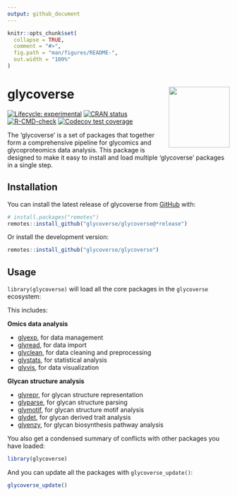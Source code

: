 ```yaml
---
output: github_document
---
```


<!-- README.md is generated from README.Rmd. Please edit that file -->

```r
knitr::opts_chunk$set(
  collapse = TRUE,
  comment = "#>",
  fig.path = "man/figures/README-",
  out.width = "100%"
)
```

# glycoverse <a href="https://glycoverse.github.io/glycoverse/"><img src="man/figures/logo.png" align="right" height="138" /></a>

<!-- badges: start -->
[![Lifecycle: experimental](https://img.shields.io/badge/lifecycle-experimental-orange.svg)](https://lifecycle.r-lib.org/articles/stages.html#experimental)
[![CRAN status](https://www.r-pkg.org/badges/version/glycoverse)](https://CRAN.R-project.org/package=glycoverse)
[![R-CMD-check](https://github.com/glycoverse/glycoverse/actions/workflows/R-CMD-check.yaml/badge.svg)](https://github.com/glycoverse/glycoverse/actions/workflows/R-CMD-check.yaml)
[![Codecov test coverage](https://codecov.io/gh/glycoverse/glycoverse/graph/badge.svg)](https://app.codecov.io/gh/glycoverse/glycoverse)
<!-- badges: end -->

The 'glycoverse' is a set of packages that together form a comprehensive pipeline for glycomics and glycoproteomics data analysis.
This package is designed to make it easy to install and load multiple 'glycoverse' packages in a single step.

## Installation

You can install the latest release of glycoverse from [GitHub](https://github.com/) with:

``` r
# install.packages("remotes")
remotes::install_github("glycoverse/glycoverse@*release")
```

Or install the development version:

``` r
remotes::install_github("glycoverse/glycoverse")
```

## Usage

`library(glycoverse)` will load all the core packages in the `glycoverse` ecosystem:

This includes:

**Omics data analysis**

- [glyexp](glycoverse.github.io/glyexp/), for data management
- [glyread](glycoverse.github.io/glyread/), for data import
- [glyclean](glycoverse.github.io/glyclean/), for data cleaning and preprocessing
- [glystats](glycoverse.github.io/glystats/), for statistical analysis
- [glyvis](glycoverse.github.io/glyvis/), for data visualization

**Glycan structure analysis**

- [glyrepr](glycoverse.github.io/glyrepr/), for glycan structure representation
- [glyparse](glycoverse.github.io/glyparse/), for glycan structure parsing
- [glymotif](glycoverse.github.io/glymotif/), for glycan structure motif analysis
- [glydet](glycoverse.github.io/glydet/), for glycan derived trait analysis
- [glyenzy](glycoverse.github.io/glyenzy/), for glycan biosynthesis pathway analysis

You also get a condensed summary of conflicts with other packages you have loaded:

```r
library(glycoverse)
```

And you can update all the packages with `glycoverse_update()`:

```r
glycoverse_update()
```